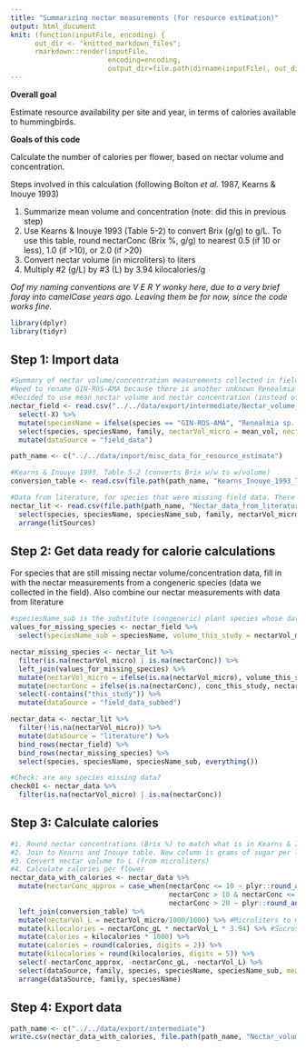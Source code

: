 ```yaml
---
title: "Summarizing nectar measurements (for resource estimation)"
output: html_document
knit: (function(inputFile, encoding) {
      out_dir <- "knitted_markdown_files";
      rmarkdown::render(inputFile,
                        encoding=encoding,
                        output_dir=file.path(dirname(inputFile), out_dir))})
---
```


**Overall goal**

Estimate resource availability per site and year, in terms of calories available to hummingbirds.

**Goals of this code**

Calculate the number of calories per flower, based on nectar volume and concentration.

Steps involved in this calculation (following Bolton *et al.* 1987, Kearns & Inouye 1993)

1. Summarize mean volume and concentration (note: did this in previous step)
2. Use Kearns & Inouye 1993 (Table 5-2) to convert Brix (g/g) to g/L. To use this table, round nectarConc (Brix %, g/g) to nearest 0.5 (if 10 or less), 1.0 (if >10), or 2.0 (if >20)
3. Convert nectar volume (in microliters) to liters
4.  Multiply #2 (g/L) by #3 (L) by 3.94 kilocalories/g

*Oof my naming conventions are V E R Y wonky here, due to a very brief foray into camelCase years ago. Leaving them be for now, since the code works fine.*

```r
library(dplyr)
library(tidyr)
```

## Step 1: Import data
```r
#Summary of nectar volume/concentration measurements collected in field
#Need to rename GIN-ROS-AMA because there is another unknown Renealmia species
#Decided to use mean nectar volume and nectar concentration (instead of median) since that is value most commonly found in literature
nectar_field <- read.csv("../../data/export/intermediate/Nectar_volume_and_concentration_summary.csv") %>%
  select(-X) %>%
  mutate(speciesName = ifelse(species == "GIN-ROS-AMA", "Renealmia sp. 2", as.character(speciesName))) %>%
  select(species, speciesName, family, nectarVol_micro = mean_vol, nectarConc = mean_conc, everything()) %>%
  mutate(dataSource = "field_data")

path_name <- c("../../data/import/misc_data_for_resource_estimate")

#Kearns & Inouye 1993, Table 5-2 (converts Brix w/w to w/volume)
conversion_table <- read.csv(file.path(path_name, "Kearns_Inouye_1993_Table_5-2.csv"))

#Data from literature, for species that were missing field data. There are still blanks for some species; I will substitute field data from congeneric species in next step
nectar_lit <- read.csv(file.path(path_name, "Nectar_data_from_literature_20200528.csv")) %>%
  select(species, speciesName, speciesName_sub, family, nectarVol_micro, nectarConc, litSite = site, litSources) %>%
  arrange(litSources)
```

## Step 2: Get data ready for calorie calculations

For species that are still missing nectar volume/concentration data, fill in with the nectar measurements from a congeneric species (data we collected in the field). Also combine our nectar measurements with data from literature
```r
#speciesName_sub is the substitute (congeneric) plant species whose data I will use
values_for_missing_species <- nectar_field %>%
  select(speciesName_sub = speciesName, volume_this_study = nectarVol_micro, conc_this_study = nectarConc)

nectar_missing_species <- nectar_lit %>%
  filter(is.na(nectarVol_micro) | is.na(nectarConc)) %>%
  left_join(values_for_missing_species) %>%
  mutate(nectarVol_micro = ifelse(is.na(nectarVol_micro), volume_this_study, nectarVol_micro)) %>%
  mutate(nectarConc = ifelse(is.na(nectarConc), conc_this_study, nectarConc)) %>%
  select(-contains("this_study")) %>%
  mutate(dataSource = "field_data_subbed")

nectar_data <- nectar_lit %>%
  filter(!is.na(nectarVol_micro)) %>%
  mutate(dataSource = "literature") %>%
  bind_rows(nectar_field) %>%
  bind_rows(nectar_missing_species) %>%
  select(species, speciesName, speciesName_sub, everything())

#Check: are any species missing data?
check01 <- nectar_data %>%
  filter(is.na(nectarVol_micro) | is.na(nectarConc))
```

## Step 3: Calculate calories
```r
#1. Round nectar concentrations (Brix %) to match what is in Kearns & Inouye table
#2. Join to Kearns and Inouye table. New column is grams of sugar per liter nectar (nectarConc_gL)
#3. Convert nectar volume to L (from microliters)
#4. Calculate calories per flower
nectar_data_with_calories <- nectar_data %>%
  mutate(nectarConc_approx = case_when(nectarConc <= 10 ~ plyr::round_any(nectarConc,accuracy = 0.5),
                                       nectarConc > 10 & nectarConc <= 20 ~ plyr::round_any(nectarConc,accuracy = 1.0),
                                       nectarConc > 20 ~ plyr::round_any(nectarConc,accuracy = 2.0))) %>%
  left_join(conversion_table) %>%
  mutate(nectarVol_L = nectarVol_micro/1000/1000) %>% #Microliters to milliliters to liters
  mutate(kilocalories = nectarConc_gL * nectarVol_L * 3.94) %>% #Sucrose provides 3.94 kilocalories/g
  mutate(calories = kilocalories * 1000) %>%
  mutate(calories = round(calories, digits = 2)) %>%
  mutate(kilocalories = round(kilocalories, digits = 5)) %>%
  select(-nectarConc_approx, -nectarConc_gL, -nectarVol_L) %>%
  select(dataSource, family, species, speciesName, speciesName_sub, mean_vol = nectarVol_micro, sd_vol,  contains("vol"), mean_conc = nectarConc, sd_conc, contains("conc"), calories, kilocalories, starts_with("numFlowers"), everything()) %>%
  arrange(dataSource, family, speciesName) 
```

## Step 4: Export data
```r
path_name <- c("../../data/export/intermediate")
write.csv(nectar_data_with_calories, file.path(path_name, "Nectar_volume_concentration_and_calories_summary.csv"))
```

